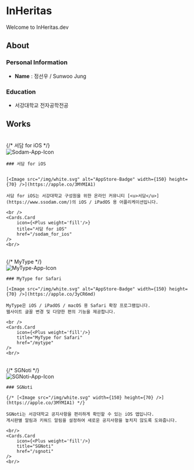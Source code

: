 
# InHeritas

Welcome to InHeritas.dev

## About

### Personal Information

* **Name** : 정선우 / Sunwoo Jung

<CompactEmailLink 
    email="hello_world@inheritas.dev" 
    label="hello_world@inheritas.dev"
/>

### Education

* 서강대학교 전자공학전공

## Works

<br/>
<div className='border rounded-xl border-solid border-neutral-300 bg-white/50 px-5 py-0'>
{/* 서담 for iOS */}
    <br/>
    <Image src="/img/Sodam_Icon.png" alt="Sodam-App-Icon" width={72} height={72} />

    ### 서담 for iOS


    [<Image src="/img/white.svg" alt="AppStore-Badge" width={150} height={70} />](https://apple.co/3MYMIA1)

    서담 for iOS는 서강대학교 구성원을 위한 온라인 커뮤니티 [<u>서담</u>](https://www.ssodam.com/)의 iOS / iPadOS 용 어플리케이션입니다.

    <br />
    <Cards.Card
        icon={<Plus weight='fill'/>}
        title="서담 for iOS"
        href="/sodam_for_ios"
    />
    <br/>
</div>

<br/>
<div className='border rounded-xl border-solid border-neutral-300 bg-white/50 px-5 py-0'>
    {/* MyType */}
    <br/>
    <Image src="/img/Icon-iOS-Default-1024x1024@2x.png" alt="MyType-App-Icon" width={72} height={72} />

    ### MyType for Safari

    [<Image src="/img/white.svg" alt="AppStore-Badge" width={150} height={70} />](https://apple.co/3yCR6md)

    MyType은 iOS / iPadOS / macOS 용 Safari 확장 프로그램입니다.  
    웹사이트 글꼴 변경 및 다양한 편의 기능을 제공합니다.  

    <br />
    <Cards.Card
        icon={<Plus weight='fill'/>}
        title="MyType for Safari"
        href="/mytype"
    />
    <br/>
</div>

<br/>
<div className='border rounded-xl border-solid border-neutral-300 bg-white/50 px-5 py-0'>
    {/* SGNoti */}
    <br/>
    <Image src="/img/SGNoti_Icon.png" alt="SGNoti-App-Icon" width={72} height={72} />

    ### SGNoti

    {/* [<Image src="/img/white.svg" width={150} height={70} />](https://apple.co/3MYMIA1) */}

    SGNoti는 서강대학교 공지사항을 편리하게 확인할 수 있는 iOS 앱입니다.  
    게시판별 알림과 키워드 알림을 설정하여 새로운 공지사항을 놓치지 않도록 도와줍니다.

    <br/>
    <Cards.Card
        icon={<Plus weight='fill'/>}
        title="SGNoti"
        href="/sgnoti"
    />
    <br/>
</div>